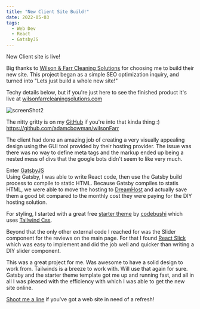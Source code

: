 ```yaml
---
title: "New Client Site Build!"
date: 2022-05-03
tags:
  - Web Dev
  - React
  - GatsbyJS
---
```


New Client site is live!

Big thanks to [Wilson & Farr Cleaning Solutions](http://wilsonfarrcleaningsolutions.com) for choosing me to build their new site.
This project began as a simple SEO optimization inquiry, and turned into "Lets just build a whole new site!"

Techy details below, but if you're just here to see the finished product it's live at [wilsonfarrcleaningsolutions.com](http://wilsonfarrcleaningsolutions.com)

![screenShot2](./ScreenShot1.png)

The nitty gritty is on my [GitHub](https://github.com/adamcbowman/wilsonFarr) if you're into that kinda thing :) <br />
https://github.com/adamcbowman/wilsonFarr

The client had done an amazing job of creating a very visually appealing design using the GUI tool provided by their hosting provider. The issue was there was no way to define meta tags and the markup ended up being a nested mess of divs that the google bots didn't seem to like very much. 

Enter [GatsbyJS](https://www.gatsbyjs.com/)<br />
Using Gatsby, I was able to write React code, then use the Gatsby build process to compile to static HTML. Because Gatsby compiles to statis HTML, we were able to move the hosting to [DreamHost](http://click.dreamhost.com/SHJ9) and actually save them a good bit compared to the monthly cost they were paying for the DIY hosting solution. 

For styling, I started with a great free [starter theme](https://github.com/codebushi/gatsby-starter-lander) by [codebushi](https://codebushi.com/) which uses [Tailwind Css](https://tailwindcss.com/).

Beyond that the only other external code I reached for was the Slider component for the reviews on the main page. For that I found [React Slick](https://react-slick.neostack.com/) which was easy to implement and did the job well and quicker than writing a DIY slider component. 

This was a great project for me. Was awesome to have a solid design to work from. Tailwinds is a breeze to work with. Will use that again for sure. Gatsby and the starter theme template got me up and running fast, and all in all I was pleased with the efficiency with which I was able to get the new site online. 

[Shoot me a line](contact) if you've got a web site in need of a refresh!